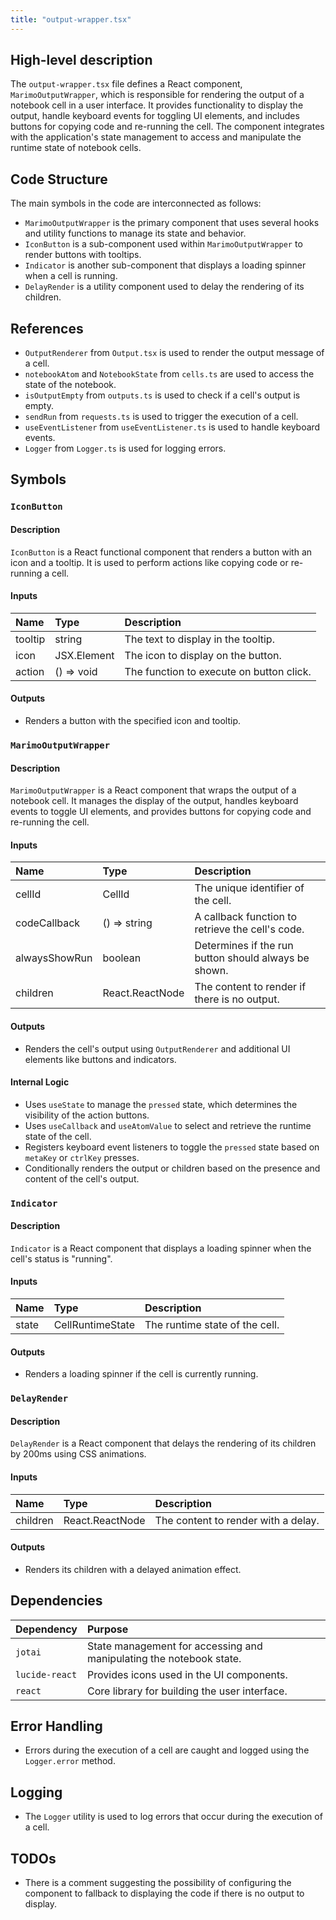```yaml
---
title: "output-wrapper.tsx"
---
```


## High-level description

The `output-wrapper.tsx` file defines a React component, `MarimoOutputWrapper`, which is responsible for rendering the output of a notebook cell in a user interface. It provides functionality to display the output, handle keyboard events for toggling UI elements, and includes buttons for copying code and re-running the cell. The component integrates with the application's state management to access and manipulate the runtime state of notebook cells.

## Code Structure

The main symbols in the code are interconnected as follows:
- `MarimoOutputWrapper` is the primary component that uses several hooks and utility functions to manage its state and behavior.
- `IconButton` is a sub-component used within `MarimoOutputWrapper` to render buttons with tooltips.
- `Indicator` is another sub-component that displays a loading spinner when a cell is running.
- `DelayRender` is a utility component used to delay the rendering of its children.

## References

- `OutputRenderer` from `Output.tsx` is used to render the output message of a cell.
- `notebookAtom` and `NotebookState` from `cells.ts` are used to access the state of the notebook.
- `isOutputEmpty` from `outputs.ts` is used to check if a cell's output is empty.
- `sendRun` from `requests.ts` is used to trigger the execution of a cell.
- `useEventListener` from `useEventListener.ts` is used to handle keyboard events.
- `Logger` from `Logger.ts` is used for logging errors.

## Symbols

### `IconButton`
#### Description
`IconButton` is a React functional component that renders a button with an icon and a tooltip. It is used to perform actions like copying code or re-running a cell.

#### Inputs
| Name   | Type       | Description                  |
|:-------|:-----------|:-----------------------------|
| tooltip| string     | The text to display in the tooltip. |
| icon   | JSX.Element| The icon to display on the button. |
| action | () =&gt; void | The function to execute on button click. |

#### Outputs
- Renders a button with the specified icon and tooltip.

### `MarimoOutputWrapper`
#### Description
`MarimoOutputWrapper` is a React component that wraps the output of a notebook cell. It manages the display of the output, handles keyboard events to toggle UI elements, and provides buttons for copying code and re-running the cell.

#### Inputs
| Name          | Type       | Description                                      |
|:--------------|:-----------|:-------------------------------------------------|
| cellId        | CellId     | The unique identifier of the cell.               |
| codeCallback  | () =&gt; string | A callback function to retrieve the cell's code. |
| alwaysShowRun | boolean    | Determines if the run button should always be shown. |
| children      | React.ReactNode | The content to render if there is no output. |

#### Outputs
- Renders the cell's output using `OutputRenderer` and additional UI elements like buttons and indicators.

#### Internal Logic
- Uses `useState` to manage the `pressed` state, which determines the visibility of the action buttons.
- Uses `useCallback` and `useAtomValue` to select and retrieve the runtime state of the cell.
- Registers keyboard event listeners to toggle the `pressed` state based on `metaKey` or `ctrlKey` presses.
- Conditionally renders the output or children based on the presence and content of the cell's output.

### `Indicator`
#### Description
`Indicator` is a React component that displays a loading spinner when the cell's status is "running".

#### Inputs
| Name  | Type            | Description                  |
|:------|:----------------|:-----------------------------|
| state | CellRuntimeState| The runtime state of the cell. |

#### Outputs
- Renders a loading spinner if the cell is currently running.

### `DelayRender`
#### Description
`DelayRender` is a React component that delays the rendering of its children by 200ms using CSS animations.

#### Inputs
| Name     | Type            | Description                  |
|:---------|:----------------|:-----------------------------|
| children | React.ReactNode | The content to render with a delay. |

#### Outputs
- Renders its children with a delayed animation effect.

## Dependencies

| Dependency | Purpose |
|:-----------|:--------|
| `jotai`    | State management for accessing and manipulating the notebook state. |
| `lucide-react` | Provides icons used in the UI components. |
| `react`    | Core library for building the user interface. |

## Error Handling

- Errors during the execution of a cell are caught and logged using the `Logger.error` method.

## Logging

- The `Logger` utility is used to log errors that occur during the execution of a cell.

## TODOs
- There is a comment suggesting the possibility of configuring the component to fallback to displaying the code if there is no output to display.